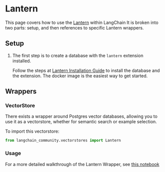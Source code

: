 # Lantern

This page covers how to use the [Lantern](https://github.com/lanterndata/lantern) within LangChain
It is broken into two parts: setup, and then references to specific Lantern wrappers.

## Setup
1. The first step is to create a database with the `lantern` extension installed.

    Follow the steps at [Lantern Installation Guide](https://github.com/lanterndata/lantern#-quick-install) to install the database and the extension. The docker image is the easiest way to get started.

## Wrappers

### VectorStore

There exists a wrapper around Postgres vector databases, allowing you to use it as a vectorstore,
whether for semantic search or example selection.

To import this vectorstore:
```python
from langchain_community.vectorstores import Lantern
```

### Usage

For a more detailed walkthrough of the Lantern Wrapper, see [this notebook](/oss/integrations/vectorstores/lantern)

